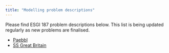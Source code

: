 ```yaml
---
title: "Modelling problem descriptions"
---
```


Please find ESGI 187 problem descriptions below.  This
list is being updated regularly as new 
problems are finalised.  

* [Paebbl](/assets/descriptions/Paebbl.pdf)
* [SS Great Britain](/assets/descriptions/SS_Great_Britain.pdf)